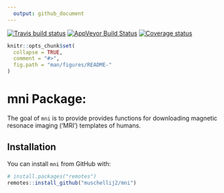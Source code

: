 ```yaml
---
  output: github_document
---
```


[![Travis build status](https://travis-ci.com/muschellij2/mni.svg?branch=master)](https://travis-ci.com/muschellij2/mni)
[![AppVeyor Build Status](https://ci.appveyor.com/api/projects/status/github/muschellij2/mni?branch=master&svg=true)](https://ci.appveyor.com/project/muschellij2/mni)
[![Coverage status](https://codecov.io/gh/muschellij2/mni/branch/master/graph/badge.svg)](https://codecov.io/gh/muschellij2/mni)
<!-- README.md is generated from README.Rmd. Please edit that file -->

```r
knitr::opts_chunk$set(
  collapse = TRUE,
  comment = "#>",
  fig.path = "man/figures/README-"
)
```
# mni Package: 
The goal of `mni` is to provide provides functions for downloading magnetic
    resonace imaging ('MRI') templates of humans.

## Installation

You can install `mni` from GitHub with:

```r
# install.packages("remotes")
remotes::install_github("muschellij2/mni")
```
